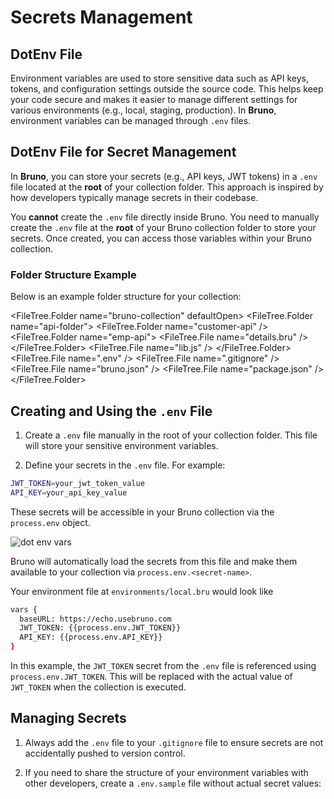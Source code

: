 
# Secrets Management

## DotEnv File

Environment variables are used to store sensitive data such as API keys, tokens, and configuration settings outside the source code. This helps keep your code secure and makes it easier to manage different settings for various environments (e.g., local, staging, production).
In **Bruno**, environment variables can be managed through `.env` files.

## DotEnv File for Secret Management

In **Bruno**, you can store your secrets (e.g., API keys, JWT tokens) in a `.env` file located at the **root** of your collection folder. This approach is inspired by how developers typically manage secrets in their codebase.

You **cannot** create the `.env` file directly inside Bruno. You need to manually create the `.env` file at the **root** of your Bruno collection folder to store your secrets. Once created, you can access those variables within your Bruno collection.

### Folder Structure Example

Below is an example folder structure for your collection:

<FileTree.Folder name="bruno-collection" defaultOpen>
  <FileTree.Folder name="api-folder">
    <FileTree.Folder name="customer-api" />
    <FileTree.Folder name="emp-api">
      <FileTree.File name="details.bru" />
    </FileTree.Folder>
    <FileTree.File name="lib.js" />
  </FileTree.Folder>
  <FileTree.File name=".env" />
  <FileTree.File name=".gitignore" />
  <FileTree.File name="bruno.json" />
  <FileTree.File name="package.json" />
</FileTree.Folder>

## Creating and Using the `.env` File

1. Create a `.env` file manually in the root of your collection folder. This file will store your sensitive environment variables.

2. Define your secrets in the `.env` file. For example:

```bash filename=".env" showLineNumbers
JWT_TOKEN=your_jwt_token_value
API_KEY=your_api_key_value
```

These secrets will be accessible in your Bruno collection via the `process.env` object.

![dot env vars](/screenshots/dot-env-vars.webp)

Bruno will automatically load the secrets from this file and make them available to your collection via `process.env.<secret-name>`.

Your environment file at `environments/local.bru` would look like

```bash filename="local.bru"
vars {
  baseURL: https://echo.usebruno.com
  JWT_TOKEN: {{process.env.JWT_TOKEN}}
  API_KEY: {{process.env.API_KEY}}
}

```

In this example, the `JWT_TOKEN` secret from the `.env` file is referenced using `process.env.JWT_TOKEN`. This will be replaced with the actual value of `JWT_TOKEN` when the collection is executed.

## Managing Secrets

1. Always add the `.env` file to your `.gitignore` file to ensure secrets are not accidentally pushed to version control.

2. If you need to share the structure of your environment variables with other developers, create a `.env.sample` file without actual secret values:

